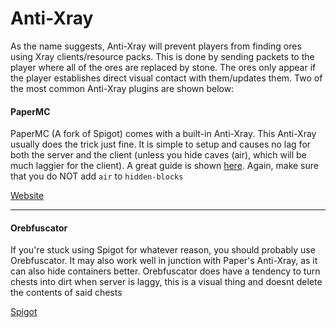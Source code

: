 # Anti-Xray
As the name suggests, Anti-Xray will prevent players from finding ores using Xray clients/resource packs. This is done by sending packets to the player where all of the ores are replaced by stone. The ores only appear if the player establishes direct visual contact with them/updates them. Two of the most common Anti-Xray plugins are shown below:


#### PaperMC
PaperMC (A fork of Spigot) comes with a built-in Anti-Xray. This Anti-Xray usually does the trick just fine. It is simple to setup and causes no lag for both the server and the client (unless you hide caves (air), which will be much laggier for the client). A great guide is shown [here](https://docs.papermc.io/paper/anti-xray). Again, make sure that you do NOT add `air` to `hidden-blocks`

<div>
<a class="button button--outline button--primary" href="https://www.papermc.io">Website</a>
</div>

---

#### Orebfuscator
If you're stuck using Spigot for whatever reason, you should probably use Orebfuscator. It may also work well in junction with Paper's Anti-Xray, as it can also hide containers better.
Orebfuscator does have a tendency to turn chests into dirt when server is laggy, this is a visual thing and doesnt delete the contents of said chests

<div>
<a class="button button--outline button--primary" href="https://www.spigotmc.org/resources/82710/">Spigot</a>
</div>
